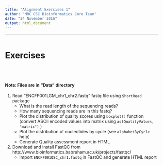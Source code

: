 ```yaml
---
title: "Alignment Exercises 1"
author: "MRC CSC Bioinformatics Core Team"
date: "24 November 2016"
output: html_document
---
```


----
```r

```


# Exercises
<br><br>

#### Note: Files are in "Data" directory

1. Read "ENCFF001LGM_chr1_chr2.fastq" fastq file using `ShortRead` package
    + What is the read length of the sequencing reads?
    + How many sequencing reads are in this fastq?
    + Plot the distribution of quality scores using `boxplot()` function (convert ASCII encoded values into matrix using `as(QualityValues, "matrix")` )
    + Plot the distribution of nucleotides by cycle (see `alphabetByCycle` help)
    + Generate Quality assessment report in HTML

2. Download and install FastQC from http://www.bioinformatics.babraham.ac.uk/projects/fastqc/
    + Import `ENCFF001QSC_chr1.fastq` in FastQC and generate HTML report

